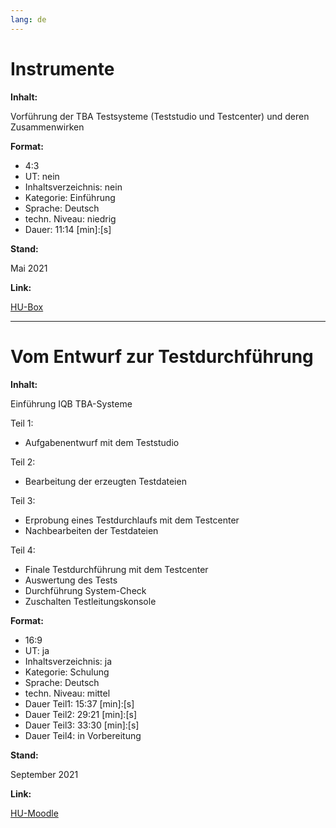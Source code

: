 ```yaml
---
lang: de
---
```


# Instrumente

**Inhalt:**

Vorführung der TBA Testsysteme (Teststudio und Testcenter) und deren Zusammenwirken

**Format:**

* 4:3
* UT: nein
* Inhaltsverzeichnis: nein
* Kategorie: Einführung
* Sprache: Deutsch
* techn. Niveau: niedrig
* Dauer: 11:14 [min]:[s]

**Stand:**

Mai 2021

**Link:**

[HU-Box](https://box.hu-berlin.de/f/07de21dff3c948d2bff4/)

---

# Vom Entwurf zur Testdurchführung

**Inhalt:**

Einführung IQB TBA-Systeme

Teil 1:

* Aufgabenentwurf mit dem Teststudio

Teil 2:

* Bearbeitung der erzeugten Testdateien

Teil 3:

* Erprobung eines Testdurchlaufs mit dem Testcenter
* Nachbearbeiten der Testdateien

Teil 4:

* Finale Testdurchführung mit dem Testcenter
* Auswertung des Tests
* Durchführung System-Check
* Zuschalten Testleitungskonsole

**Format:**

* 16:9
* UT: ja
* Inhaltsverzeichnis: ja
* Kategorie: Schulung
* Sprache: Deutsch
* techn. Niveau: mittel
* Dauer Teil1: 15:37 [min]:[s]
* Dauer Teil2: 29:21 [min]:[s]
* Dauer Teil3: 33:30 [min]:[s]
* Dauer Teil4: in Vorbereitung

**Stand:**

September 2021

**Link:**

[HU-Moodle](https://moodle.hu-berlin.de/course/view.php?id=107279)